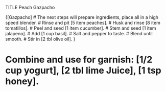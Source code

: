 TITLE Peach Gazpacho

{[Gazpacho]
# The next steps will prepare ingredients, place all in a high speed blender.
# Rinse and pit [5 item peaches].
# Husk and rinse [8 item tomatillos].
# Peel and seed [1 item cucumber].
# Stem and seed [1 item jalapeno].
# Add [1 cup basil].
# Salt and pepper to taste.
# Blend until smooth.
# Stir in [2 tbl olive oil].
}

# Combine and use for garnish: [1/2 cup yogurt], [2 tbl lime Juice], [1 tsp honey].
